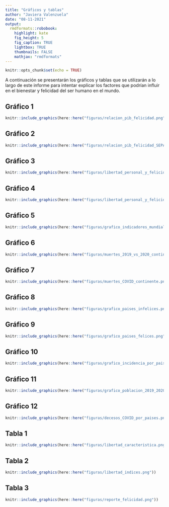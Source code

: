 ```yaml
---
title: "Gráficos y tablas"
author: "Javiera Valenzuela"
date: "08-11-2021"
output:
  rmdformats::robobook:
    highlight: kate
    fig_height: 5
    fig_caption: TRUE
    lightbox: TRUE
    thumbnails: FALSE
    mathjax: "rmdformats"
---
```


```r
knitr::opts_chunk$set(echo = TRUE)
```

A continuación se presentarán los gráficos y tablas que se utilizarán a lo largo de este informe para intentar explicar los factores que podrían influir en el bienestar y felicidad del ser humano en el mundo.

## Gráfico 1

```r

knitr::include_graphics(here::here("figuras/relacion_pib_felicidad.png"))
```

## Gráfico 2

```r

knitr::include_graphics(here::here("figuras/relacion_pib_felicidad_SEPARADO.png"))
```

## Gráfico 3

```r

knitr::include_graphics(here::here("figuras/libertad_personal_y_felicidad.png"))
```

## Gráfico 4

```r

knitr::include_graphics(here::here("figuras/libertad_personal_y_felicidad_SEPARADO.png"))
```

## Gráfico 5

```r

knitr::include_graphics(here::here("figuras/grafico_indicadores_mundiales.png"))
```

## Gráfico 6

```r

knitr::include_graphics(here::here("figuras/muertes_2019_vs_2020_continente.png"))
```

## Gráfico 7

```r

knitr::include_graphics(here::here("figuras/muertes_COVID_continente.png"))
```

## Gráfico 8

```r

knitr::include_graphics(here::here("figuras/grafico_paises_infelices.png"))
```

## Gráfico 9

```r

knitr::include_graphics(here::here("figuras/grafico_paises_felices.png"))
```

## Gráfico 10

```r

knitr::include_graphics(here::here("figuras/grafico_incidencia_por_pais.png"))
```

## Gráfico 11

```r

knitr::include_graphics(here::here("figuras/grafico_poblacion_2019_2020_paises.png"))
```

## Gráfico 12

```r

knitr::include_graphics(here::here("figuras/decesos_COVID_por_paises.png"))
```

## Tabla 1

```r

knitr::include_graphics(here::here("figuras/libertad_caracteristica.png"))
```

## Tabla 2

```r

knitr::include_graphics(here::here("figuras/libertad_indices.png"))
```

## Tabla 3

```r

knitr::include_graphics(here::here("figuras/reporte_felicidad.png"))
```
